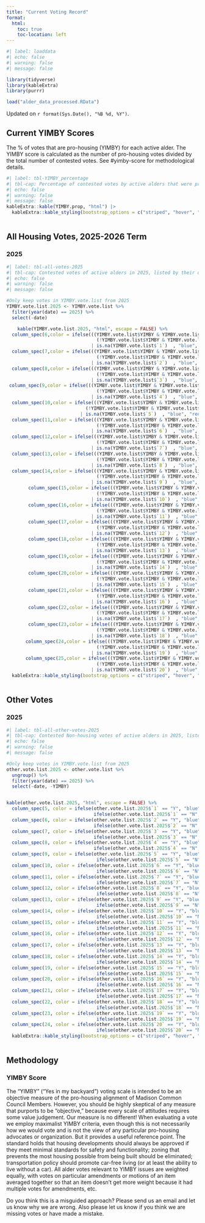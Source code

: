 ```yaml
---
title: "Current Voting Record"
format: 
  html:
    toc: true
    toc-location: left
---
```


```r
#| label: loaddata
#| echo: false
#| warning: false
#| message: false

library(tidyverse)
library(kableExtra)
library(purrr)

load("alder_data_processed.RData")

```


Updated on `r format(Sys.Date(), "%B %d, %Y")`.

## Current YIMBY Scores


The % of votes that are pro-housing (YIMBY) for each active alder. The YIMBY score is calculated as the number of pro-housing votes divided by the total number of contested votes.  See #yimby-score for methodological details.

```r
#| label: tbl-YIMBY_percentage
#| tbl-cap: Percentage of contested votes by active alders that were pro-housing (YIMBY).
#| echo: false
#| warning: false
#| message: false
kableExtra::kable(YIMBY.prop, "html") |>
  kableExtra::kable_styling(bootstrap_options = c("striped", "hover", "condensed", "responsive"))



```

## All Housing Votes, 2025-2026 Term


### 2025

```r
#| label: tbl-all-votes-2025
#| tbl-cap: Contested votes of active alders in 2025, listed by their district. YIMBY votes in blue, anti-YIMBY votes in red.
#| echo: false
#| warning: false
#| message: false

#Only keep votes in YIMBY.vote.list from 2025
YIMBY.vote.list.2025 <- YIMBY.vote.list %>%
  filter(year(date) == 2025) %>%
  select(-date)

    kable(YIMBY.vote.list.2025, "html", escape = FALSE) %>%
  column_spec(6,color = ifelse(((YIMBY.vote.list$YIMBY & YIMBY.vote.list$`1` == "Y") |
                                 (!YIMBY.vote.list$YIMBY & YIMBY.vote.list$`1` == "N"))
                               | is.na(YIMBY.vote.list$`1`)  , "blue", "red")) %>%
  column_spec(7,color = ifelse(((YIMBY.vote.list$YIMBY & YIMBY.vote.list$`2` == "Y") |
                                 (!YIMBY.vote.list$YIMBY & YIMBY.vote.list$`2` == "N"))
                               | is.na(YIMBY.vote.list$`2`)  , "blue", "red")) %>%
  column_spec(8,color = ifelse(((YIMBY.vote.list$YIMBY & YIMBY.vote.list$`3` == "Y") |
                                 (!YIMBY.vote.list$YIMBY & YIMBY.vote.list$`3` == "N"))
                               | is.na(YIMBY.vote.list$`3`)  , "blue", "red")) %>%
 column_spec(9,color = ifelse(((YIMBY.vote.list$YIMBY & YIMBY.vote.list$`4` == "Y") |
                                 (!YIMBY.vote.list$YIMBY & YIMBY.vote.list$`4` == "N"))
                               | is.na(YIMBY.vote.list$`4`)  , "blue", "red")) %>%
  column_spec(10,color = ifelse(((YIMBY.vote.list$YIMBY & YIMBY.vote.list$`5` == "Y") |
                             (!YIMBY.vote.list$YIMBY & YIMBY.vote.list$`5` == "N"))
                           | is.na(YIMBY.vote.list$`5`)  , "blue", "red")) %>%
  column_spec(11,color = ifelse(((YIMBY.vote.list$YIMBY & YIMBY.vote.list$`6` == "Y") |
                                 (!YIMBY.vote.list$YIMBY & YIMBY.vote.list$`6` == "N"))
                               | is.na(YIMBY.vote.list$`6`)  , "blue", "red")) %>%
  column_spec(12,color = ifelse(((YIMBY.vote.list$YIMBY & YIMBY.vote.list$`7` == "Y") |
                                 (!YIMBY.vote.list$YIMBY & YIMBY.vote.list$`7` == "N"))
                               | is.na(YIMBY.vote.list$`7`)  , "blue", "red")) %>%
  column_spec(13,color = ifelse(((YIMBY.vote.list$YIMBY & YIMBY.vote.list$`8` == "Y") |
                                 (!YIMBY.vote.list$YIMBY & YIMBY.vote.list$`8` == "N"))
                               | is.na(YIMBY.vote.list$`8`)  , "blue", "red")) %>%
  column_spec(14,color = ifelse(((YIMBY.vote.list$YIMBY & YIMBY.vote.list$`9` == "Y") |
                                 (!YIMBY.vote.list$YIMBY & YIMBY.vote.list$`9` == "N"))
                               | is.na(YIMBY.vote.list$`9`)  , "blue", "red")) %>%
        column_spec(15,color = ifelse(((YIMBY.vote.list$YIMBY & YIMBY.vote.list$`10` == "Y") |
                                 (!YIMBY.vote.list$YIMBY & YIMBY.vote.list$`10` == "N"))
                               | is.na(YIMBY.vote.list$`10`)  , "blue", "red")) %>%
        column_spec(16,color = ifelse(((YIMBY.vote.list$YIMBY & YIMBY.vote.list$`11` == "Y") |
                                 (!YIMBY.vote.list$YIMBY & YIMBY.vote.list$`11` == "N"))
                               | is.na(YIMBY.vote.list$`11`)  , "blue", "red")) %>%
        column_spec(17,color = ifelse(((YIMBY.vote.list$YIMBY & YIMBY.vote.list$`12` == "Y") |
                                 (!YIMBY.vote.list$YIMBY & YIMBY.vote.list$`12` == "N"))
                               | is.na(YIMBY.vote.list$`12`)  , "blue", "red")) %>%
        column_spec(18,color = ifelse(((YIMBY.vote.list$YIMBY & YIMBY.vote.list$`13` == "Y") |
                                 (!YIMBY.vote.list$YIMBY & YIMBY.vote.list$`13` == "N"))
                               | is.na(YIMBY.vote.list$`13`)  , "blue", "red")) %>%
        column_spec(19,color = ifelse(((YIMBY.vote.list$YIMBY & YIMBY.vote.list$`14` == "Y") |
                                 (!YIMBY.vote.list$YIMBY & YIMBY.vote.list$`14` == "N"))
                               | is.na(YIMBY.vote.list$`14`)  , "blue", "red")) %>%
        column_spec(20,color = ifelse(((YIMBY.vote.list$YIMBY & YIMBY.vote.list$`15` == "Y") |
                                 (!YIMBY.vote.list$YIMBY & YIMBY.vote.list$`15` == "N"))
                               | is.na(YIMBY.vote.list$`15`)  , "blue", "red")) %>%
        column_spec(21,color = ifelse(((YIMBY.vote.list$YIMBY & YIMBY.vote.list$`16` == "Y") |
                                 (!YIMBY.vote.list$YIMBY & YIMBY.vote.list$`16` == "N"))
                               | is.na(YIMBY.vote.list$`16`)  , "blue", "red")) %>%
        column_spec(22,color = ifelse(((YIMBY.vote.list$YIMBY & YIMBY.vote.list$`17` == "Y") |
                                 (!YIMBY.vote.list$YIMBY & YIMBY.vote.list$`17` == "N"))
                               | is.na(YIMBY.vote.list$`17`)  , "blue", "red")) %>%
        column_spec(23,color = ifelse(((YIMBY.vote.list$YIMBY & YIMBY.vote.list$`18` == "Y") |
                                 (!YIMBY.vote.list$YIMBY & YIMBY.vote.list$`18` == "N"))
                               | is.na(YIMBY.vote.list$`18`)  , "blue", "red")) %>%
       column_spec(24,color = ifelse(((YIMBY.vote.list$YIMBY & YIMBY.vote.list$`19` == "Y") |
                                 (!YIMBY.vote.list$YIMBY & YIMBY.vote.list$`19` == "N"))
                               | is.na(YIMBY.vote.list$`19`)  , "blue", "red")) %>%
       column_spec(25,color = ifelse(((YIMBY.vote.list$YIMBY & YIMBY.vote.list$`20` == "Y") |
                                 (!YIMBY.vote.list$YIMBY & YIMBY.vote.list$`20` == "N"))
                               | is.na(YIMBY.vote.list$`20`)  , "blue", "red")) %>%
  kableExtra::kable_styling(bootstrap_options = c("striped", "hover", "condensed", "responsive"))



```







## Other Votes

### 2025


```r
#| label: tbl-all-other-votes-2025
#| tbl-cap: Contested Non-housing votes of active alders in 2025, listed by their district. Yes votes in blue, No votes in red.
#| echo: false
#| warning: false
#| message: false

#Only keep votes in YIMBY.vote.list from 2025
other.vote.list.2025 <- other.vote.list %>%
  ungroup() %>%
  filter(year(date) == 2025) %>%
  select(-date, -YIMBY) 


kable(other.vote.list.2025, "html", escape = FALSE) %>%
  column_spec(5, color = ifelse(other.vote.list.2025$`1` == "Y", "blue", 
                                ifelse(other.vote.list.2025$`1` == "N", "red", "black"))) %>%
  column_spec(6, color = ifelse(other.vote.list.2025$`2` == "Y", "blue", 
                                ifelse(other.vote.list.2025$`2` == "N", "red", "black"))) %>%
  column_spec(7, color = ifelse(other.vote.list.2025$`3` == "Y", "blue", 
                                ifelse(other.vote.list.2025$`3` == "N", "red", "black"))) %>%
  column_spec(8, color = ifelse(other.vote.list.2025$`4` == "Y", "blue", 
                                ifelse(other.vote.list.2025$`4` == "N", "red", "black"))) %>%
  column_spec(9, color = ifelse(other.vote.list.2025$`5` == "Y", "blue", 
                                 ifelse(other.vote.list.2025$`5` == "N", "red", "black"))) %>%
  column_spec(10, color = ifelse(other.vote.list.2025$`6` == "Y", "blue", 
                                 ifelse(other.vote.list.2025$`6` == "N", "red", "black"))) %>%
  column_spec(11, color = ifelse(other.vote.list.2025$`7` == "Y", "blue", 
                                 ifelse(other.vote.list.2025$`7` == "N", "red", "black"))) %>%
  column_spec(12, color = ifelse(other.vote.list.2025$`8` == "Y", "blue", 
                                 ifelse(other.vote.list.2025$`8` == "N", "red", "black"))) %>%
  column_spec(13, color = ifelse(other.vote.list.2025$`9` == "Y", "blue", 
                                 ifelse(other.vote.list.2025$`9` == "N", "red", "black"))) %>%
  column_spec(14, color = ifelse(other.vote.list.2025$`10` == "Y", "blue", 
                                 ifelse(other.vote.list.2025$`10` == "N", "red", "black"))) %>%
  column_spec(15, color = ifelse(other.vote.list.2025$`11` == "Y", "blue", 
                                 ifelse(other.vote.list.2025$`11` == "N", "red", "black"))) %>%
  column_spec(16, color = ifelse(other.vote.list.2025$`12` == "Y", "blue", 
                                 ifelse(other.vote.list.2025$`12` == "N", "red", "black"))) %>%
  column_spec(17, color = ifelse(other.vote.list.2025$`13` == "Y", "blue", 
                                 ifelse(other.vote.list.2025$`13` == "N", "red", "black"))) %>%
  column_spec(18, color = ifelse(other.vote.list.2025$`14` == "Y", "blue", 
                                 ifelse(other.vote.list.2025$`14` == "N", "red", "black"))) %>%
  column_spec(19, color = ifelse(other.vote.list.2025$`15` == "Y", "blue", 
                                 ifelse(other.vote.list.2025$`15` == "N", "red", "black"))) %>%
  column_spec(20, color = ifelse(other.vote.list.2025$`16` == "Y", "blue", 
                                 ifelse(other.vote.list.2025$`16` == "N", "red", "black"))) %>%
  column_spec(21, color = ifelse(other.vote.list.2025$`17` == "Y", "blue", 
                                 ifelse(other.vote.list.2025$`17` == "N", "red", "black"))) %>%
  column_spec(22, color = ifelse(other.vote.list.2025$`18` == "Y", "blue", 
                                 ifelse(other.vote.list.2025$`18` == "N", "red", "black"))) %>%
  column_spec(23, color = ifelse(other.vote.list.2025$`19` == "Y", "blue", 
                                 ifelse(other.vote.list.2025$`19` == "N", "red", "black"))) %>%
  column_spec(24, color = ifelse(other.vote.list.2025$`20` == "Y", "blue", 
                                 ifelse(other.vote.list.2025$`20` == "N", "red", "black"))) %>%
  kableExtra::kable_styling(bootstrap_options = c("striped", "hover", "condensed", "responsive"))



```


  





## Methodology

### YIMBY Score

The "YIMBY" ("Yes in my backyard") voting scale is intended to be an objective measure of the pro-housing alignment of Madison Common Council Members. However, you should be highly skeptical of any measure that purports to be "objective," because every scale of attitudes requires some value judgement. Our measure is no different! When evaluating a vote we employ maximalist YIMBY criteria, even though this is not necessarily how we would vote and is not the view of any particular pro-housing advocates or organization. But it provides a useful reference point. The standard holds that housing developments should always be approved if they meet minimal standards for safety and functionality; zoning that prevents the most housing possible from being built should be eliminated; transportation policy should promote car-free living (or at least the ability to live without a car). All alder votes relevant to YIMBY issues are weighted equally, with votes on particular amendments or motions of an item averaged together so that an item doesn't get more weight because it had multiple votes for amendments, etc. 

Do you think this is a misguided approach? Please send us an email and let us know why we are wrong. Also please let us know if you think we are missing votes or have made a mistake.


